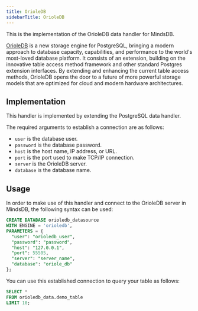 ```yaml
---
title: OrioleDB
sidebarTitle: OrioleDB
---
```


This is the implementation of the OrioleDB data handler for MindsDB.

[OrioleDB](https://www.orioledata.com/) is a new storage engine for PostgreSQL, bringing a modern approach to database capacity, capabilities, and performance to the world's most-loved database platform. It consists of an extension, building on the innovative table access method framework and other standard Postgres extension interfaces. By extending and enhancing the current table access methods, OrioleDB opens the door to a future of more powerful storage models that are optimized for cloud and modern hardware architectures.

## Implementation

This handler is implemented by extending the PostgreSQL data handler.

The required arguments to establish a connection are as follows:

* `user` is the database user.
* `password` is the database password.
* `host` is the host name, IP address, or URL.
* `port` is the port used to make TCP/IP connection.
* `server` is the OrioleDB server.
* `database` is the database name.

## Usage

In order to make use of this handler and connect to the OrioleDB server in MindsDB, the following syntax can be used:

```sql
CREATE DATABASE orioledb_datasource
WITH ENGINE = 'orioledb',
PARAMETERS = {
  "user": "orioledb_user",
  "password": "password",
  "host": "127.0.0.1",
  "port": 55505,
  "server": "server_name",
  "database": "oriole_db"
};
```

You can use this established connection to query your table as follows:

```sql
SELECT *
FROM orioledb_data.demo_table
LIMIT 10;
```
